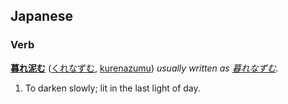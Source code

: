 == Japanese ==
=== Verb ===
'''[[暮れ]][[泥む]]''' ([[くれなずむ]], [[kurenazumu]]) ''usually written as [[暮れなずむ]].''

# To darken slowly; lit in the last light of day.